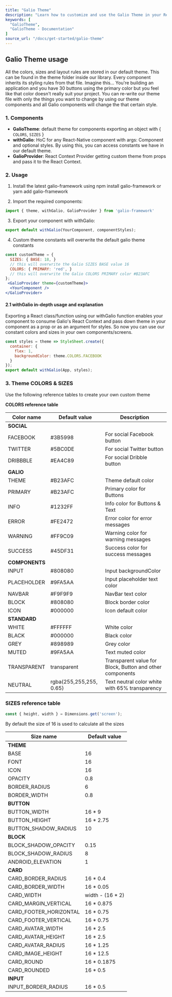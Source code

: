 ```yaml
---
title: "Galio Theme"
description: "Learn how to customize and use the Galio Theme in your React Native applications with Galio Framework."
keywords: [
  "GalioTheme",
  "GalioTheme - Documentation"
]
source_url: "/docs/get-started/galio-theme"
---
```


## Galio Theme usage

All the colors, sizes and layout rules are stored in our default theme. This can be found in the theme folder inside our library. Every component inherits its styling rules from that file. Imagine this... You're building an application and you have 30 buttons using the primary color but you feel like that color doesn't really suit your project. You can re-write our theme file with only the things you want to change by using our theme components and all Galio components will change the that certain style.

### 1. Components

- **GalioTheme**: default theme for components exporting an object with \{ `COLORS`, `SIZES` \}
- **withGalio**: HoC for any React-Native component with args: Component and optional styles. By using this, you can access constants we have in our default theme.
- **GalioProvider**: React Context Provider getting custom theme from props and pass it to the React Context.

### 2. Usage

1. Install the latest galio-framework using npm install galio-framework or yarn add galio-framework

2. Import the required components:

```jsx
import { theme, withGalio, GalioProvider } from 'galio-framework'
```

3. Export your component with withGalio:

```jsx
export default withGalio(YourComponent, componentStyles);
```

4. Custom theme constants will overwrite the default galio theme constants

```jsx
const customTheme = {
  SIZES: { BASE: 18, } 
  // this will overwrite the Galio SIZES BASE value 16
  COLORS: { PRIMARY: 'red', } 
  // this will overwrite the Galio COLORS PRIMARY color #B23AFC
};
 <GalioProvider theme={customTheme}>
  <YourComponent />
</GalioProvider>
```

#### 2.1 withGalio in-depth usage and explanation

Exporting a React class/function using our withGalio function enables your component to consume Galio's React Context and pass down theme in your component as a prop or as an argument for styles. So now you can use our constant colors and sizes in your own components/screens.

```jsx
const styles = theme => StyleSheet.create({
  container: {
    flex: 1,
    backgroundColor: theme.COLORS.FACEBOOK
  }
});
export default withGalio(App, styles);
```

### 3. Theme COLORS & SIZES

Use the following reference tables to create your own custom theme

**COLORS reference table**

| Color name | Default value | Description |
|------------|---------------|-------------|
| **SOCIAL** | | |
| FACEBOOK | #3B5998 | For social Facebook button |
| TWITTER | #5BC0DE | For social Twitter button |
| DRIBBBLE | #EA4C89 | For social Dribble button |
| **GALIO** | | |
| THEME | #B23AFC | Theme default color |
| PRIMARY | #B23AFC | Primary color for Buttons |
| INFO | #1232FF | Info color for Buttons & Text |
| ERROR | #FE2472 | Error color for error messages |
| WARNING | #FF9C09 | Warning color for warning messages |
| SUCCESS | #45DF31 | Success color for success messages |
| **COMPONENTS** | | |
| INPUT | #808080 | Input backgroundColor |
| PLACEHOLDER | #9FA5AA | Input placeholder text color |
| NAVBAR | #F9F9F9 | NavBar text color |
| BLOCK | #808080 | Block border color |
| ICON | #000000 | Icon default color |
| **STANDARD** | | |
| WHITE | #FFFFFF | White color |
| BLACK | #000000 | Black color |
| GREY | #898989 | Grey color |
| MUTED | #9FA5AA | Text muted color |
| TRANSPARENT | transparent | Transparent value for Block, Button and other components |
| NEUTRAL | rgba(255,255,255, 0.65) | Text neutral color white with 65% transparency |

### SIZES reference table

```jsx
const { height, width } = Dimensions.get('screen');
```

By default the size of 16 is used to calculate all the sizes

| Size name | Default value |
|-----------|---------------|
| **THEME** | |
| BASE | 16 |
| FONT | 16 |
| ICON | 16 |
| OPACITY | 0.8 |
| BORDER_RADIUS | 6 |
| BORDER_WIDTH | 0.8 |
| **BUTTON** | |
| BUTTON_WIDTH | 16 * 9 |
| BUTTON_HEIGHT | 16 * 2.75 |
| BUTTON_SHADOW_RADIUS | 10 |
| **BLOCK** | |
| BLOCK_SHADOW_OPACITY | 0.15 |
| BLOCK_SHADOW_RADIUS | 8 |
| ANDROID_ELEVATION | 1 |
| **CARD** | |
| CARD_BORDER_RADIUS | 16 * 0.4 |
| CARD_BORDER_WIDTH | 16 * 0.05 |
| CARD_WIDTH | width - (16 * 2) |
| CARD_MARGIN_VERTICAL | 16 * 0.875 |
| CARD_FOOTER_HORIZONTAL | 16 * 0.75 |
| CARD_FOOTER_VERTICAL | 16 * 0.75 |
| CARD_AVATAR_WIDTH | 16 * 2.5 |
| CARD_AVATAR_HEIGHT | 16 * 2.5 |
| CARD_AVATAR_RADIUS | 16 * 1.25 |
| CARD_IMAGE_HEIGHT | 16 * 12.5 |
| CARD_ROUND | 16 * 0.1875 |
| CARD_ROUNDED | 16 * 0.5 |
| **INPUT** | |
| INPUT_BORDER_RADIUS | 16 * 0.5 |